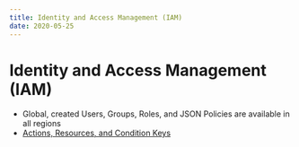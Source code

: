 ```yaml
---
title: Identity and Access Management (IAM)
date: 2020-05-25
---
```


# Identity and Access Management (IAM)

- Global, created Users, Groups, Roles, and JSON Policies are available in all regions
- [Actions, Resources, and Condition Keys](https://docs.aws.amazon.com/IAM/latest/UserGuide/reference_policies_actions-resources-contextkeys.html)
